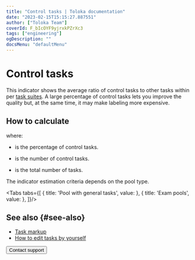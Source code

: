 ```yaml
---
title: "Control tasks | Toloka documentation"
date: "2023-02-15T15:15:27.887551"
author: ["Toloka Team"]
coverId: F_bIcOYF9yjrxkPZrXc3
tags: ["engineering"]
ogDescription: ""
docsMenu: "defaultMenu"
---
```



# Control tasks

This indicator shows the average ratio of control tasks to other tasks within per [task suites](/docs/glossary#task-suite). A large percentage of control tasks lets you improve the quality but, at the same time, it may make labeling more expensive.

## How to calculate

<Formula withoutContainer={true} content="$P_{control} = \frac{T_{control}}{T_{total}}\times100$"/>

where:

- <Formula withoutContainer={true} content="$P_{control}$"/> is the percentage of control tasks.

- <Formula withoutContainer={true} content="$T_{control}$"/> is the number of control tasks.

- <Formula withoutContainer={true} content="$T_{total}$"/> is the total number of tasks.

The indicator estimation criteria depends on the pool type.

<Tabs tabs={[
  { title: 'Pool with general tasks', value: <ControlTasksShareList1/> },
  { title: 'Exam pools', value: <ControlTasksShareList2/> },
]}/>

## See also {#see-also}

- [Task markup](/docs/guide/task_markup)
- [How to edit tasks by yourself](/docs/guide/task-markup-by-yourself)

<Button themeColor="light" view="default" size="l" type="link" url="/docs/guide/troubleshooting/support?form-source=guide-efficiency-metrics-control-tasks-share">Contact support</Button>
